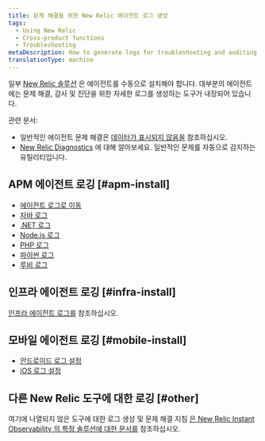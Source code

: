 ```yaml
---
title: 문제 해결을 위한 New Relic 에이전트 로그 생성
tags:
  - Using New Relic
  - Cross-product functions
  - Troubleshooting
metaDescription: How to generate logs for troubleshooting and auditing for New Relic agents.
translationType: machine
---
```


일부 [New Relic 솔루션](https://newrelic.com/instant-observability/) 은 에이전트를 수동으로 설치해야 합니다. 대부분의 에이전트에는 문제 해결, 감사 및 진단을 위한 자세한 로그를 생성하는 도구가 내장되어 있습니다.

관련 문서:

* 일반적인 에이전트 문제 해결은 [데이터가 표시되지 않음을](/docs/agents/manage-apm-agents/troubleshooting/not-seeing-data) 참조하십시오.
* [New Relic Diagnostics](/docs/using-new-relic/cross-product-functions/troubleshooting/new-relic-diagnostics) 에 대해 알아보세요. 일반적인 문제를 자동으로 감지하는 유틸리티입니다.

## APM 에이전트 로깅 [#apm-install]

* [에이전트 로그로 이동](/docs/agents/go-agent/configuration/go-agent-logging)
* [자바 로그](/docs/agents/java-agent/troubleshooting/generate-debug-logs-troubleshooting-java)
* [.NET 로그](/docs/agents/net-agent/troubleshooting/generate-logs-troubleshooting-net)
* [Node.js 로그](/docs/agents/nodejs-agent/troubleshooting/generate-trace-log-troubleshooting-nodejs)
* [PHP 로그](/docs/agents/php-agent/troubleshooting/generating-logs-troubleshooting-php)
* [파이썬 로그](/docs/agents/python-agent/troubleshooting/python-agent-logging)
* [루비 로그](/docs/agents/ruby-agent/troubleshooting/generating-logs-troubleshooting-ruby)

## 인프라 에이전트 로깅 [#infra-install]

[인프라 에이전트 로그를](/docs/infrastructure/new-relic-infrastructure/troubleshooting/generate-logs-troubleshooting-infrastructure) 참조하십시오.

## 모바일 에이전트 로깅 [#mobile-install]

* [안드로이드 로그 설정](/docs/mobile-monitoring/new-relic-mobile-android/api-guides/android-agent-configuration-feature-flags#logging)
* [iOS 로그 설정](/docs/mobile-monitoring/new-relic-mobile-ios/installation/ios-manual-installation#logging)

## 다른 New Relic 도구에 대한 로깅 [#other]

여기에 나열되지 않은 도구에 대한 로그 생성 및 문제 해결 지침 [은 New Relic Instant Observability 의 특정 솔루션에 대한 문서를](https://newrelic.com/instant-observability/) 참조하십시오.